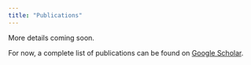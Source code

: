```yaml
---
title: "Publications"
---
```


More details coming soon.

For now, a complete list of publications can be found on [Google Scholar](https://scholar.google.com/citations?hl=en&user=yUFK1E0AAAAJ).
